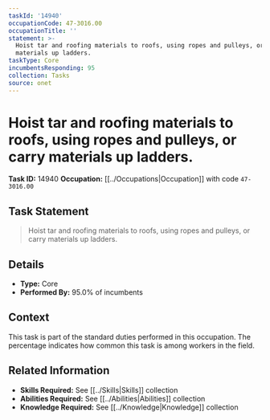 ```yaml
---
taskId: '14940'
occupationCode: 47-3016.00
occupationTitle: ''
statement: >-
  Hoist tar and roofing materials to roofs, using ropes and pulleys, or carry
  materials up ladders.
taskType: Core
incumbentsResponding: 95
collection: Tasks
source: onet
---
```

# Hoist tar and roofing materials to roofs, using ropes and pulleys, or carry materials up ladders.

**Task ID:** 14940
**Occupation:** [[../Occupations|Occupation]] with code `47-3016.00`

## Task Statement

> Hoist tar and roofing materials to roofs, using ropes and pulleys, or carry materials up ladders.

## Details

- **Type:** Core
- **Performed By:** 95.0% of incumbents

## Context

This task is part of the standard duties performed in this occupation. The percentage indicates how common this task is among workers in the field.

## Related Information

- **Skills Required:** See [[../Skills|Skills]] collection
- **Abilities Required:** See [[../Abilities|Abilities]] collection
- **Knowledge Required:** See [[../Knowledge|Knowledge]] collection
